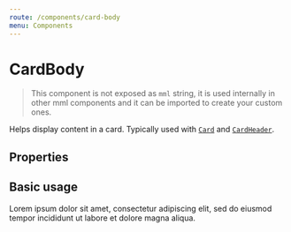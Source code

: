 ```yaml
---
route: /components/card-body
menu: Components
---
```



# CardBody

> This component is not exposed as `mml` string, it is used internally in other mml components and it can be imported to create your custom ones.

Helps display content in a card. Typically used with [`Card`](/components/card) and [`CardHeader`](/components/card-header).

## Properties

<Props of={CardBody} />

## Basic usage

<Playground>
  <Card>
    <CardHeader icon="book" text="Book title" />
    <CardBody>
      Lorem ipsum dolor sit amet, consectetur adipiscing elit, sed do eiusmod tempor incididunt ut labore et dolore
      magna aliqua.
    </CardBody>
  </Card>
</Playground>
